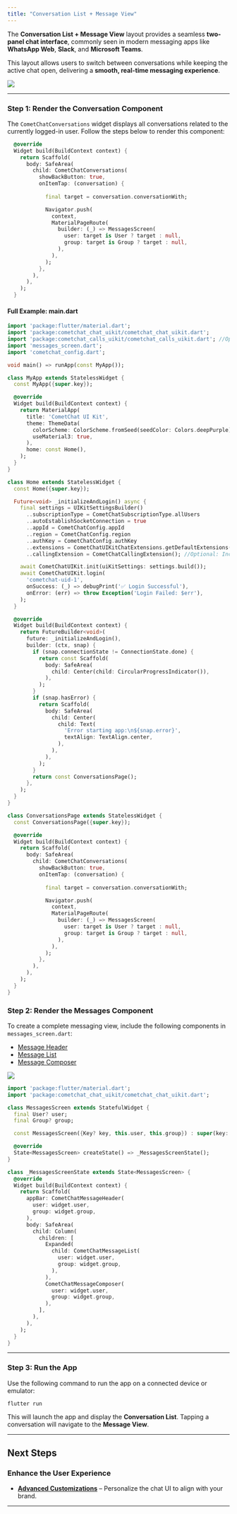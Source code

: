 ```yaml
---
title: "Conversation List + Message View"
---
```


The **Conversation List + Message View** layout provides a seamless **two-panel chat interface**, commonly seen in modern messaging apps like **WhatsApp Web**, **Slack**, and **Microsoft Teams**.

This layout allows users to switch between conversations while keeping the active chat open, delivering a **smooth, real-time messaging experience**.

<Frame>
  <img src="/images/e395dc74-chat_experience_sidebar_message-79d0b141acb1aea61bae33f121988572.png" />
</Frame>

***

### **Step 1: Render the Conversation Component**

The `CometChatConversations` widget displays all conversations related to the currently logged-in user. Follow the steps below to render this component:

```dart main.dart
  @override
  Widget build(BuildContext context) {
    return Scaffold(
      body: SafeArea(
        child: CometChatConversations(
          showBackButton: true,
          onItemTap: (conversation) {
            
            final target = conversation.conversationWith;

            Navigator.push(
              context,
              MaterialPageRoute(
                builder: (_) => MessagesScreen(
                  user: target is User ? target : null,
                  group: target is Group ? target : null,
                ),
              ),
            );
          },
        ),
      ),
    );
  }
```

#### **Full Example: main.dart**

```dart main.dart
import 'package:flutter/material.dart';
import 'package:cometchat_chat_uikit/cometchat_chat_uikit.dart';
import 'package:cometchat_calls_uikit/cometchat_calls_uikit.dart'; //Optional: Include if you're using Audio/Video Calling
import 'messages_screen.dart';
import 'cometchat_config.dart';

void main() => runApp(const MyApp());

class MyApp extends StatelessWidget {
  const MyApp({super.key});

  @override
  Widget build(BuildContext context) {
    return MaterialApp(
      title: 'CometChat UI Kit',
      theme: ThemeData(
        colorScheme: ColorScheme.fromSeed(seedColor: Colors.deepPurple),
        useMaterial3: true,
      ),
      home: const Home(),
    );
  }
}

class Home extends StatelessWidget {
  const Home({super.key});

  Future<void> _initializeAndLogin() async {
    final settings = UIKitSettingsBuilder()
      ..subscriptionType = CometChatSubscriptionType.allUsers
      ..autoEstablishSocketConnection = true
      ..appId = CometChatConfig.appId
      ..region = CometChatConfig.region
      ..authKey = CometChatConfig.authKey
      ..extensions = CometChatUIKitChatExtensions.getDefaultExtensions() //Replace this with empty array, if you want to disable all extensions
      ..callingExtension = CometChatCallingExtension(); //Optional: Include if you're using Audio/Video Calling

    await CometChatUIKit.init(uiKitSettings: settings.build());
    await CometChatUIKit.login(
      'cometchat-uid-1',
      onSuccess: (_) => debugPrint('✅ Login Successful'),
      onError: (err) => throw Exception('Login Failed: $err'),
    );
  }

  @override
  Widget build(BuildContext context) {
    return FutureBuilder<void>(
      future: _initializeAndLogin(),
      builder: (ctx, snap) {
        if (snap.connectionState != ConnectionState.done) {
          return const Scaffold(
            body: SafeArea(
              child: Center(child: CircularProgressIndicator()),
            ),
          );
        }
        if (snap.hasError) {
          return Scaffold(
            body: SafeArea(
              child: Center(
                child: Text(
                  'Error starting app:\n${snap.error}',
                  textAlign: TextAlign.center,
                ),
              ),
            ),
          );
        }
        return const ConversationsPage();
      },
    );
  }
}

class ConversationsPage extends StatelessWidget {
  const ConversationsPage({super.key});

  @override
  Widget build(BuildContext context) {
    return Scaffold(
      body: SafeArea(
        child: CometChatConversations(
          showBackButton: true,
          onItemTap: (conversation) {
            
            final target = conversation.conversationWith;

            Navigator.push(
              context,
              MaterialPageRoute(
                builder: (_) => MessagesScreen(
                  user: target is User ? target : null,
                  group: target is Group ? target : null,
                ),
              ),
            );
          },
        ),
      ),
    );
  }
}
```

### **Step 2: Render the Messages Component**

To create a complete messaging view, include the following components in `messages_screen.dart`:

* [Message Header](/docs/ui-kit/flutter/05-Components/06-message-header.md)
* [Message List](/docs/ui-kit/flutter/05-Components/07-message-list.md)
* [Message Composer](/docs/ui-kit/flutter/05-Components/08-message-composer.md)

<Frame>
  <img src="/images/c9f210d3-messaegs-0ec2890a7a60ae5ea8e3991d83508474.png" />
</Frame>

```dart messages_screen.dart
import 'package:flutter/material.dart';
import 'package:cometchat_chat_uikit/cometchat_chat_uikit.dart';

class MessagesScreen extends StatefulWidget {
  final User? user;
  final Group? group;

  const MessagesScreen({Key? key, this.user, this.group}) : super(key: key);

  @override
  State<MessagesScreen> createState() => _MessagesScreenState();
}

class _MessagesScreenState extends State<MessagesScreen> {
  @override
  Widget build(BuildContext context) {
    return Scaffold(
      appBar: CometChatMessageHeader(
        user: widget.user,
        group: widget.group,
      ),
      body: SafeArea(
        child: Column(
          children: [
            Expanded(
              child: CometChatMessageList(
                user: widget.user,
                group: widget.group,
              ),
            ),
            CometChatMessageComposer(
              user: widget.user,
              group: widget.group,
            ),
          ],
        ),
      ),
    );
  }
}
```

***

### **Step 3: Run the App**

Use the following command to run the app on a connected device or emulator:

```
flutter run
```

This will launch the app and display the **Conversation List**. Tapping a conversation will navigate to the **Message View**.

***

## **Next Steps**

### **Enhance the User Experience**

* **[Advanced Customizations](/docs/ui-kit/flutter/theme-introduction)** – Personalize the chat UI to align with your brand.

***
